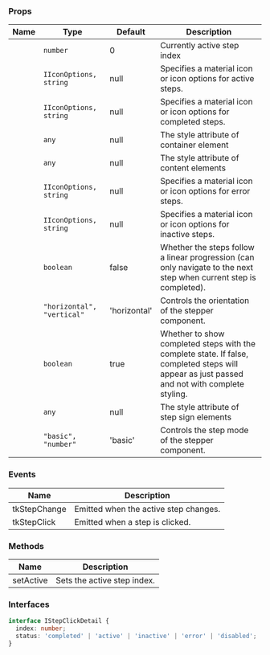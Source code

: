 
### Props

| Name | Type | Default | Description |
| ---- | ---- | ------- | ----------- |
| <TkBadge label="active" variant="primary" size="large" type="filledlight"/> | <code>number</code> | 0 | Currently active step index |
| <TkBadge label="activeIcon" variant="primary" size="large" type="filledlight"/> | <code>IIconOptions, string</code> | null | Specifies a material icon or icon options for active steps. |
| <TkBadge label="completeIcon" variant="primary" size="large" type="filledlight"/> | <code>IIconOptions, string</code> | null | Specifies a material icon or icon options for completed steps. |
| <TkBadge label="containerStyle" variant="primary" size="large" type="filledlight"/> | <code>any</code> | null | The style attribute of container element |
| <TkBadge label="contentStyle" variant="primary" size="large" type="filledlight"/> | <code>any</code> | null | The style attribute of content elements |
| <TkBadge label="errorIcon" variant="primary" size="large" type="filledlight"/> | <code>IIconOptions, string</code> | null | Specifies a material icon or icon options for error steps. |
| <TkBadge label="inactiveIcon" variant="primary" size="large" type="filledlight"/> | <code>IIconOptions, string</code> | null | Specifies a material icon or icon options for inactive steps. |
| <TkBadge label="linear" variant="primary" size="large" type="filledlight"/> | <code>boolean</code> | false | Whether the steps follow a linear progression (can only navigate to the next step when current step is completed). |
| <TkBadge label="orientation" variant="primary" size="large" type="filledlight"/> | <code>"horizontal", "vertical"</code> | 'horizontal' | Controls the orientation of the stepper component. |
| <TkBadge label="showCompleteState" variant="primary" size="large" type="filledlight"/> | <code>boolean</code> | true | Whether to show completed steps with the complete state.  If false, completed steps will appear as just passed and not with complete styling. |
| <TkBadge label="signStyle" variant="primary" size="large" type="filledlight"/> | <code>any</code> | null | The style attribute of step sign elements |
| <TkBadge label="stepMode" variant="primary" size="large" type="filledlight"/> | <code>"basic", "number"</code> | 'basic' | Controls the step mode of the stepper component. |

### Events

| Name | Description |
| ---- | ----------- |
| tkStepChange | Emitted when the active step changes. |
| tkStepClick | Emitted when a step is clicked. |

### Methods

| Name | Description |
| ---- | ----------- |
| setActive | Sets the active step index. |

### Interfaces



```typescript
interface IStepClickDetail {
  index: number;
  status: 'completed' | 'active' | 'inactive' | 'error' | 'disabled';
}
```

